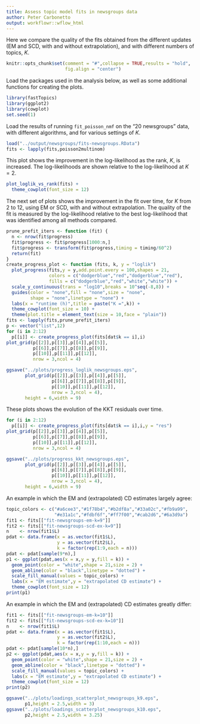 ```yaml
---
title: Assess topic model fits in newsgroups data
author: Peter Carbonetto
output: workflowr::wflow_html
---
```


Here we compare the quality of the fits obtained from the different
updates (EM and SCD, with and without extrapolation), and with
different numbers of topics, $K$.

```r
knitr::opts_chunk$set(comment = "#",collapse = TRUE,results = "hold",
                      fig.align = "center")
```

Load the packages used in the analysis below, as well as some
additional functions for creating the plots.

```r
library(fastTopics)
library(ggplot2)
library(cowplot)
set.seed(1)
```

Load the results of running `fit_poisson_nmf` on the "20 newsgroups"
data, with different algorithms, and for various settings of $K$.

```r
load("../output/newsgroups/fits-newsgroups.RData")
fits <- lapply(fits,poisson2multinom)
```

This plot shows the improvement in the log-likelihood as the rank,
$K$, is increased. The log-likelihoods are shown relative to the
log-likelihood at $K = 2$. 

```r
plot_loglik_vs_rank(fits) +
  theme_cowplot(font_size = 12)
```

The next set of plots shows the improvement in the fit over time, for
$K$ from 2 to 12, using EM or SCD, with and without extrapolation. The
quality of the fit is measured by the log-likelihood relative to the
best log-likelihood that was identified among all methods compared.

```r
prune_prefit_iters <- function (fit) {
  n <- nrow(fit$progress)
  fit$progress <- fit$progress[1000:n,]
  fit$progress <- transform(fit$progress,timing = timing/60^2)
  return(fit)
}
create_progress_plot <- function (fits, k, y = "loglik")
  plot_progress(fits,y = y,add.point.every = 100,shapes = 21,
                colors = c("dodgerblue","red","dodgerblue","red"),
                fills = c("dodgerblue","red","white","white")) +
  scale_y_continuous(trans = "log10",breaks = 10^seq(-8,8)) +
  guides(color = "none",fill = "none",size = "none",
         shape = "none",linetype = "none") +
  labs(x = "runtime (h)",title = paste("K =",k)) +
  theme_cowplot(font_size = 10) +
  theme(plot.title = element_text(size = 10,face = "plain"))
fits <- lapply(fits,prune_prefit_iters)
p <- vector("list",12)
for (i in 2:12)
  p[[i]] <- create_progress_plot(fits[dat$k == i],i)
plot_grid(p[[2]],p[[3]],p[[4]],p[[5]],
          p[[6]],p[[7]],p[[8]],p[[9]],
          p[[10]],p[[11]],p[[12]],
          nrow = 3,ncol = 4)
```

```r
ggsave("../plots/progress_loglik_newsgroups.eps",
       plot_grid(p[[2]],p[[3]],p[[4]],p[[5]],
                 p[[6]],p[[7]],p[[8]],p[[9]],
                 p[[10]],p[[11]],p[[12]],
                 nrow = 3,ncol = 4),
   	   height = 6,width = 9)
```

These plots shows the evolution of the KKT residuals over time.

```r
for (i in 2:12)
  p[[i]] <- create_progress_plot(fits[dat$k == i],i,y = "res")
plot_grid(p[[2]],p[[3]],p[[4]],p[[5]],
          p[[6]],p[[7]],p[[8]],p[[9]],
          p[[10]],p[[11]],p[[12]],
          nrow = 3,ncol = 4)
```

```r
ggsave("../plots/progress_kkt_newsgroups.eps",
       plot_grid(p[[2]],p[[3]],p[[4]],p[[5]],
                 p[[6]],p[[7]],p[[8]],p[[9]],
                 p[[10]],p[[11]],p[[12]],
                 nrow = 3,ncol = 4),
   	   height = 6,width = 9)
```

An example in which the EM and (extrapolated) CD estimates largely
agree:

```r
topic_colors <- c("#a6cee3","#1f78b4","#b2df8a","#33a02c","#fb9a99",
                  "#e31a1c","#fdbf6f","#ff7f00","#cab2d6","#6a3d9a")
fit1 <- fits[["fit-newsgroups-em-k=9"]]
fit2 <- fits[["fit-newsgroups-scd-ex-k=9"]]
n    <- nrow(fit1$L)
pdat <- data.frame(x = as.vector(fit1$L),
                   y = as.vector(fit2$L),
				   k = factor(rep(1:9,each = n)))
pdat <- pdat[sample(9*n),]
p1 <- ggplot(pdat,aes(x = x,y = y,fill = k)) +
  geom_point(color = "white",shape = 21,size = 2) +
  geom_abline(color = "black",linetype = "dotted") +
  scale_fill_manual(values = topic_colors) +
  labs(x = "EM estimate",y = "extrapolated CD estimate") +
  theme_cowplot(font_size = 12)
print(p1)
```

An example in which the EM and (extrapolated) CD estimates greatly
differ:

```r
fit1 <- fits[["fit-newsgroups-em-k=10"]]
fit2 <- fits[["fit-newsgroups-scd-ex-k=10"]]
n    <- nrow(fit1$L)
pdat <- data.frame(x = as.vector(fit1$L),
                   y = as.vector(fit2$L),
				   k = factor(rep(1:10,each = n)))
pdat <- pdat[sample(10*n),]
p2 <- ggplot(pdat,aes(x = x,y = y,fill = k)) +
  geom_point(color = "white",shape = 21,size = 2) +
  geom_abline(color = "black",linetype = "dotted") +
  scale_fill_manual(values = topic_colors) +
  labs(x = "EM estimate",y = "extrapolated CD estimate") +
  theme_cowplot(font_size = 12)
print(p2)
```

```r
ggsave("../plots/loadings_scatterplot_newsgroups_k9.eps",
       p1,height = 2.5,width = 3)
ggsave("../plots/loadings_scatterplot_newsgroups_k10.eps",
       p2,height = 2.5,width = 3.25)
```

